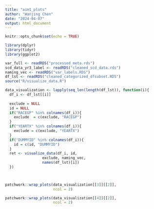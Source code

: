 ```yaml
---
title: "aim1_plots"
author: "Wanjing Chen"
date: "2024-04-07"
output: html_document
---
```


```r
knitr::opts_chunk$set(echo = TRUE)
```

```r
library(dplyr)
library(tidyr)
library(ggplot2)
```


```r
var_full <- readRDS("processed_meta.rds")
scd_data_yr3_label <- readRDS("cleaned_scd_data.rds")
naming_vec <- readRDS("var_labels.RDS")
df_lst <- readRDS("cleaned_categorized_dfsubset.RDS")
source("R/visualize_data.R")
```



```r
data_visualization <- lapply(seq_len(length(df_lst)), function(i){
  df_i <- df_lst[[i]]
  
  exclude = NULL
  id = NULL
  if("RACEGP" %in% colnames(df_i)){
    exclude  = c(exclude, "RACEGP")
  }
  if("YEARTX" %in% colnames(df_i)){
    exclude = c(exclude, "YEARTX")
  }
  if("DUMMYID" %in% colnames(df_i)){
    id = c(id, "DUMMYID")
  }
  ret <- visualize_data(df_i, id, 
                 exclude, naming_vec, 
                 names(df_lst)[i])
  })
  


patchwork::wrap_plots(data_visualization[[3]][[2]], 
                      ncol = 2)

patchwork::wrap_plots(data_visualization[[4]][[2]], 
                      ncol = 2)

```

